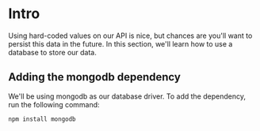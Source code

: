 # Intro

Using hard-coded values on our API is nice, but chances are you'll want to persist this data in the future. In this section, we'll learn how to use a database to store our data.

## Adding the mongodb dependency

We'll be using mongodb as our database driver. To add the dependency, run the following command:

```bash
npm install mongodb
```

